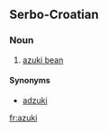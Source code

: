 ==Serbo-Croatian==

===Noun===
{{hr-noun|m}}

# [[azuki bean]]

====Synonyms====
* [[adzuki#Serbo-Croatian|adzuki]]

[[fr:azuki]]